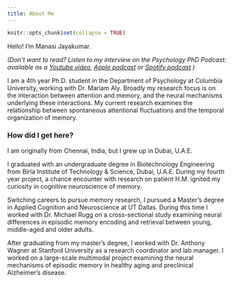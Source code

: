 ```yaml
---
title: About Me
---
```


```r
knitr::opts_chunk$set(collapse = TRUE)
```

Hello! I'm Manasi Jayakumar. 

*(Don't want to read? Listen to my interview on the Psychology PhD Podcast: available as a [Youtube video](https://www.youtube.com/watch?v=6JjnLeVy-TA){target="_blank"}, [Apple podcast](https://podcasts.apple.com/us/podcast/interview-with-manasi-jayakumar-season-2-episode-2/id1569195983?i=1000554110816){target="_blank"} or [Spotify podcast](https://open.spotify.com/episode/6cgaaLSNN5q0NDPqgBjC1H){target="_blank"} )*

I am a 4th year Ph.D. student in the Department of Psychology at Columbia University, working with Dr. Mariam Aly. Broadly my research focus is on the interaction between attention and memory, and the neural mechanisms underlying these interactions. My current research examines the relationship between spontaneous attentional fluctuations and the temporal organization of memory.


### How did I get here? ### 

I am originally from Chennai, India, but I grew up in Dubai, U.A.E. 

I graduated with an undergraduate degree in Biotechnology Engineering from Birla Institute of Technology & Science, Dubai, U.A.E. During my fourth year project, a chance encounter with  research on patient H.M. ignited my curiosity in cognitive neuroscience of memory. 

Switching careers to pursue memory research, I pursued a Master’s degree in Applied Cognition and Neuroscience at UT Dallas. During this time I worked with Dr. Michael Rugg on a cross-sectional study examining neural differences in episodic memory encoding and retrieval between young, middle-aged and older adults. 

After graduating from my master’s degree, I worked with Dr. Anthony Wagner at Stanford University as a research coordinator and lab manager. I worked on a large-scale multimodal project examining the neural mechanisms of episodic memory in healthy aging and preclinical Alzheimer’s disease.  

